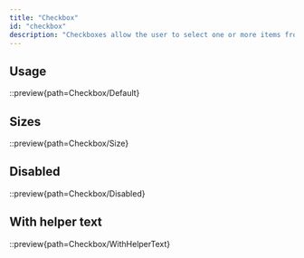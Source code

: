 ```yaml
---
title: "Checkbox"
id: "checkbox"
description: "Checkboxes allow the user to select one or more items from a set"
---
```


## Usage

::preview{path=Checkbox/Default}

## Sizes

::preview{path=Checkbox/Size}

## Disabled

::preview{path=Checkbox/Disabled}

## With helper text

::preview{path=Checkbox/WithHelperText}
